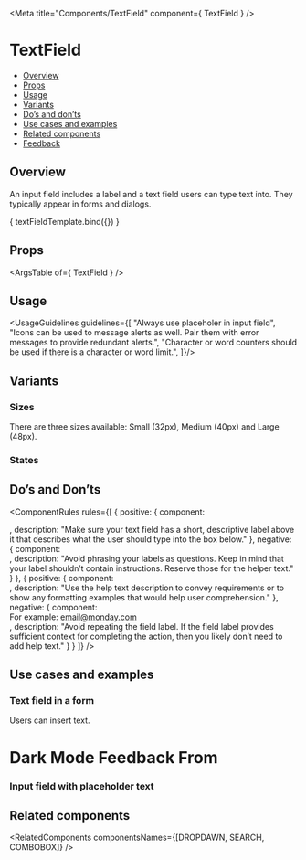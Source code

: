 
<Meta
  title="Components/TextField"
  component={ TextField }
/>

<!--- Component template -->


<!--- Component documentation -->

# TextField
- [Overview](#overview)
- [Props](#props)
- [Usage](#usage)
- [Variants](#variants)
- [Do’s and don’ts](#dos-and-donts)
- [Use cases and examples](#use-cases-and-examples)
- [Related components](#related-components)
- [Feedback](#feedback)

## Overview
An input field includes a label and a text field users can type text into. They typically appear in forms and dialogs.

<Canvas>
  <Story name="Overview"
         args={{ title: "Name", iconName: "fa fa-square", validation: {text: "Helper text"}, wrapperClassName: "monday-storybook-text-field_size", showCharCount: true, placeholder: "Placeholder text here" }}>
    { textFieldTemplate.bind({}) }
  </Story>
</Canvas>

## Props
<ArgsTable of={ TextField } />

## Usage
<UsageGuidelines guidelines={[
  "Always use placeholer in input field",
  "Icons can be used to message alerts as well. Pair them with error messages to provide redundant alerts.",
  "Character or word counters should be used if there is a character or word limit.",
]}/>

## Variants
### Sizes
There are three sizes available: Small (32px), Medium (40px) and Large (48px).
<Canvas>
  <Story name="Sizes">
    <div className="monday-storybook-text-field_column-wrapper">
      <TextField placeholder="Small" />
      <TextField placeholder="Meduim" size={TextField.sizes.MEDIUM} />
      <TextField placeholder="Large" size={TextField.sizes.LARGE} />
    </div>
  </Story>
</Canvas>

### States
<Canvas>
  <Story name="States">
    <div className="monday-storybook-text-field_wrapper">
      <div className="monday-storybook-text-field_column-wrapper monday-storybook-text-field_spacing">
        <TextField placeholder="Disabled" size={TextField.sizes.MEDIUM} disabled />
        <TextField placeholder="With icon" iconName={Email} size={TextField.sizes.MEDIUM} />
      </div>
      <div className="monday-storybook-text-field_column-wrapper">
        <TextField placeholder="With field label" title="Name" size={TextField.sizes.MEDIUM} />
        <TextField placeholder="Success" validation={{ status: "success" }} iconName={Check} size={TextField.sizes.MEDIUM} />
        <TextField placeholder="Error" validation={{ status: "error" }} iconName={CloseSmall} size={TextField.sizes.MEDIUM} />
      </div>
    </div>
  </Story>
</Canvas>

## Do’s and Don’ts
<ComponentRules
  rules={[
    {
      positive: {
        component:
          <div className="monday-storybook-text-field_size">
            <TextField placeholder="johndoe@gmail.com" title="Email" size={TextField.sizes.MEDIUM} />
          </div>,
        description: "Make sure your text field has a short, descriptive label above it that describes what the user should type into the box below."
      },
      negative: {
        component:
          <div className="monday-storybook-text-field_size">
            <TextField placeholder="What is your email address?" size={TextField.sizes.MEDIUM} />
          </div>,
        description: "Avoid phrasing your labels as questions. Keep in mind that your label shouldn’t contain instructions. Reserve those for the helper text."
      }
    },
    {
      positive: {
        component:
          <div className="monday-storybook-text-field_size">
            <TextField placeholder="email@monday.com" title="Email" size={TextField.sizes.MEDIUM} />
          </div>,
        description: "Use the help text description to convey requirements or to show any formatting examples that would help user comprehension."
      },
      negative: {
        component:
          <div className="monday-storybook-text-field_size">
            <TextField placeholder="email@monday.com" title="Email" size={TextField.sizes.MEDIUM} />
            For example: email@monday.com
          </div>,
        description: "Avoid repeating the field label. If the field label provides sufficient context for completing the action, then you likely don’t need to add help text."
      }
    }
  ]}
/>

## Use cases and examples
### Text field in a form
Users can insert text.
<Canvas>
  <Story name="Text field in a form">
    <div className="monday-storybook-text-field_box">
      <h1>Dark Mode Feedback From</h1>
      <div className="monday-storybook-text-field_box_wrapper">
      <TextField 
        title="Your Name" 
        size={TextField.sizes.MEDIUM}
        placeholder="John Doe"
      />
      <TextField 
        title="Email" 
        size={TextField.sizes.MEDIUM}
        placeholder="email@monday.com"
      />
      </div>
    </div>
  </Story>
</Canvas>

### Input field with placeholder text
<Canvas>
  <Story name="Input field with placeholder text">
    <div className="monday-storybook-text-field_size">
      <TextField 
        placeholder="Enter one or more email" 
        labelIconName={Email} 
        title="Invite with email" 
        size={TextField.sizes.MEDIUM}
      />
    </div>
  </Story>
</Canvas>

## Related components
<RelatedComponents componentsNames={[DROPDAWN, SEARCH, COMBOBOX]} />